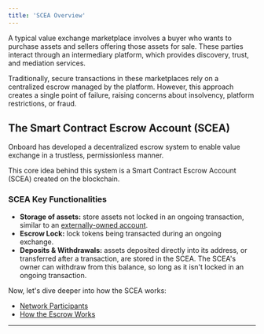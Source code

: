 ```yaml
---
title: 'SCEA Overview'
---
```


A typical value exchange marketplace involves a buyer who wants to purchase assets and sellers offering those assets for sale. These parties interact through an intermediary platform, which provides discovery, trust, and mediation services.

Traditionally, secure transactions in these marketplaces rely on a centralized escrow managed by the platform. However, this approach creates a single point of failure, raising concerns about insolvency, platform restrictions, or fraud.

## The Smart Contract Escrow Account (SCEA)

Onboard has developed a decentralized escrow system to enable value exchange in a trustless, permissionless manner.

This core idea behind this system is a Smart Contract Escrow Account (SCEA) created on the blockchain.

### SCEA Key Functionalities

- **Storage of assets:** store assets not locked in an ongoing transaction, similar to an [externally-owned account](https://www.quicknode.com/guides/ethereum-development/getting-started/what-are-ethereum-accounts).
- **Escrow Lock:** lock tokens being transacted during an ongoing exchange.
- **Deposits & Withdrawals:** assets deposited directly into its address, or transferred after a transaction, are stored in the SCEA. The SCEA's owner can withdraw from this balance, so long as it isn't locked in an ongoing transaction.

Now, let's dive deeper into how the SCEA works:

- [Network Participants](/protocol-concepts/participants)
- [How the Escrow Works](/protocol-concepts/how-it-works)

---